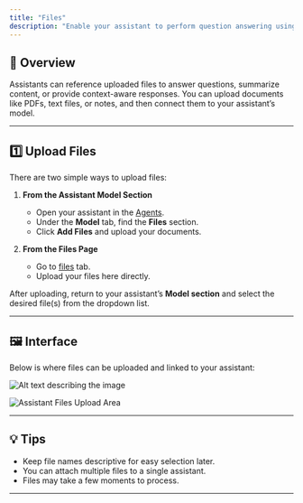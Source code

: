 ```yaml
---
title: "Files"
description: "Enable your assistant to perform question answering using uploaded files."
---
```


## 🧩 Overview

Assistants can reference uploaded files to answer questions, summarize content, or provide context-aware responses. You can upload documents like PDFs, text files, or notes, and then connect them to your assistant’s model.

---

## 1️⃣ Upload Files

There are two simple ways to upload files:

1. **From the Assistant Model Section**

   * Open your assistant in the [Agents](https://app.pranthora.firstpeak.ai/agents).
   * Under the **Model** tab, find the **Files** section.
   * Click **Add Files** and upload your documents.

2. **From the Files Page**

   * Go to [files](https://app.pranthora.firstpeak.ai/files) tab.
   * Upload your files here directly.

After uploading, return to your assistant’s **Model section** and select the desired file(s) from the dropdown list.

---

## 🖼️ Interface

Below is where files can be uploaded and linked to your assistant:

![Alt text describing the image](/images/assistant_files.png)

<Image src="/images/assistants-files-section.png" alt="Assistant Files Upload Area" />

---

## 💡 Tips

* Keep file names descriptive for easy selection later.
* You can attach multiple files to a single assistant.
* Files may take a few moments to process.

---
